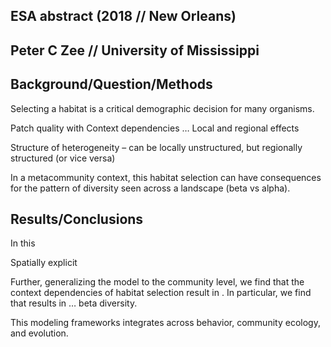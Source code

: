 ## ESA abstract (2018 // New Orleans)
## Peter C Zee // University of Mississippi

## Background/Question/Methods
Selecting a habitat is a critical demographic decision for many organisms. 

Patch quality with
Context dependencies ...
Local and regional effects

Structure of heterogeneity -- can be locally unstructured, but regionally structured (or vice versa)

In a metacommunity context, this habitat selection can have consequences for the pattern of diversity seen across a landscape (beta vs alpha).



## Results/Conclusions
In this

Spatially explicit

Further, generalizing the model to the community level, we find that the context dependencies of habitat selection result in . In particular, we find that results in ... beta diversity.


This modeling frameworks integrates across behavior, community ecology, and evolution. 



<!--
The body of the abstract is up to 400 words, split between the two sections (up to 200 words each): Background/Question/Methods, in which the objective of the study is clearly identified and the methods are described; and Results/Conclusions, in which specific results of the study are explicitly reported and their implications for ecology are briefly discussed.
The abstract must report specific results. The results may be preliminary but they may not be vague. Abstracts without explicitly stated results will be rejected.
It is understandable that abstracts describing non-traditional work may lack quantitative data; however, it is still expected that the abstract will address some question and have a “take-home message” describing specific findings.
-->